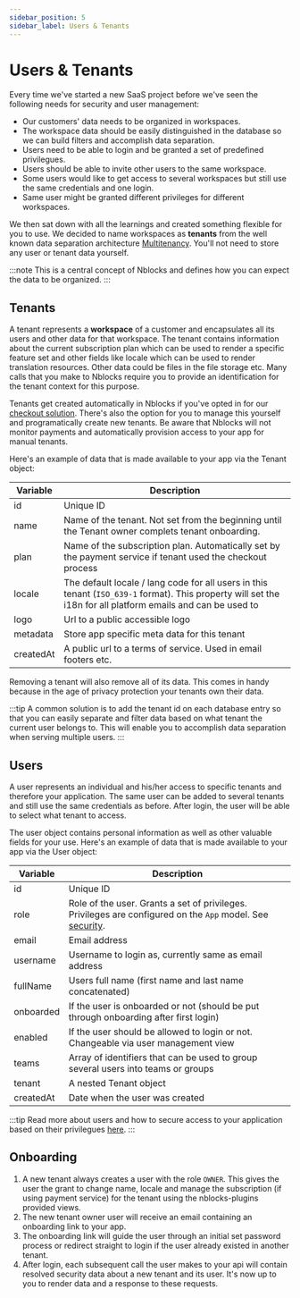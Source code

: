 ```yaml
---
sidebar_position: 5
sidebar_label: Users & Tenants
---
```


# Users & Tenants
Every time we've started a new SaaS project before we've seen the following needs for security and user management:
* Our customers' data needs to be organized in workspaces.
* The workspace data should be easily distinguished in the database so we can build filters and accomplish data separation.
* Users need to be able to login and be granted a set of predefined privilegues.
* Users should be able to invite other users to the same workspace.
* Some users would like to get access to several workspaces but still use the same credentials and one login.
* Same user might be granted different privileges for different workspaces.

We then sat down with all the learnings and created something flexible for you to use.
We decided to name workspaces as **tenants** from the well known data separation architecture [Multitenancy](https://en.wikipedia.org/wiki/Multitenancy).
You'll not need to store any user or tenant data yourself.

:::note
This is a central concept of Nblocks and defines how you can expect the data to be organized.
:::

## Tenants
A tenant represents a **workspace** of a customer and encapsulates all its users and other data for that workspace. 
The tenant contains information about the current subscription plan which can be used to render a specific feature set and other fields like locale which can be used to render translation resources. 
Other data could be files in the file storage etc. Many calls that you make to Nblocks require you to provide an identification for the tenant context for this purpose.

Tenants get created automatically in Nblocks if you've opted in for our [checkout solution](stripe). 
There's also the option for you to manage this yourself and programatically create new tenants. Be aware that Nblocks will not monitor payments and automatically provision access to your app for manual tenants.

Here's an example of data that is made available to your app via the Tenant object:

| Variable          | Description |
| -----------       | ----------- |
| id                | Unique ID |
| name              | Name of the tenant. Not set from the beginning until the Tenant owner complets tenant onboarding. |
| plan              | Name of the subscription plan. Automatically set by the payment service if tenant used the checkout process |
| locale            | The default locale / lang code for all users in this tenant (`ISO_639-1` format). This property will set the i18n for all platform emails and can be used to  |
| logo              | Url to a public accessible logo |
| metadata          | Store app specific meta data for this tenant |
| createdAt         | A public url to a terms of service. Used in email footers etc.  |

Removing a tenant will also remove all of its data. This comes in handy because in the age of privacy protection your tenants own their data.

:::tip
A common solution is to add the tenant id on each database entry so that you can easily separate and filter data based on what tenant the current user belongs to. 
This will enable you to accomplish data separation when serving multiple users.
:::

## Users
A user represents an individual and his/her access to specific tenants and therefore your application. The same user can be added to several tenants and still use the same credentials as before. After login, the user will be able to select what tenant to access.

The user object contains personal information as well as other valuable fields for your use.
Here's an example of data that is made available to your app via the User object:

| Variable          | Description |
| -----------       | ----------- |
| id                | Unique ID |
| role              | Role of the user. Grants a set of privileges. Privileges are configured on the `App` model. See [security](security).|
| email             | Email address |
| username          | Username to login as, currently same as email address  |
| fullName          | Users full name (first name and last name concatenated) |
| onboarded         | If the user is onboarded or not (should be put through onboarding after first login) |
| enabled           | If the user should be allowed to login or not. Changeable via user management view |
| teams             | Array of identifiers that can be used to group several users into teams or groups  |
| tenant            | A nested Tenant object  |
| createdAt         | Date when the user was created  |

:::tip
Read more about users and how to secure access to your application based on their privilegues [here](security).
:::

## Onboarding
1. A new tenant always creates a user with the role `OWNER`. This gives the user the grant to change name, locale and manage the subscription (if using payment service) for the tenant using the nblocks-plugins provided views.
1. The new tenant owner user will receive an email containing an onboarding link to your app.
1. The onboarding link will guide the user through an initial set password process or redirect straight to login if the user already existed in another tenant.
1. After login, each subsequent call the user makes to your api will contain resolved security data about a new tenant and its user. It's now up to you to render data and a response to these requests.

